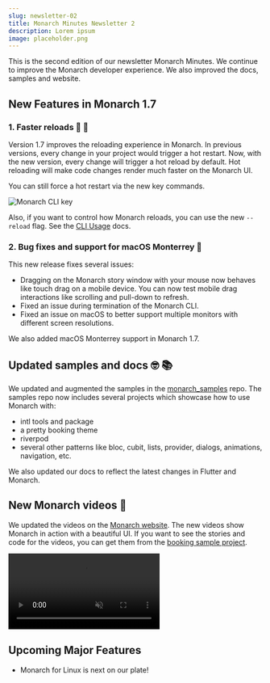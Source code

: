 ```yaml
---
slug: newsletter-02
title: Monarch Minutes Newsletter 2
description: Lorem ipsum
image: placeholder.png
---
```



This is the second edition of our newsletter Monarch Minutes. We continue to
improve the Monarch developer experience. We also improved the docs, samples 
and website.

## New Features in Monarch 1.7

### 1. Faster reloads 💨 🚀

Version 1.7 improves the reloading experience in Monarch. In previous versions,
every change in your project would trigger a hot restart. Now, with the new version,
every change will trigger a hot reload by default. Hot reloading will make code 
changes render much faster on the Monarch UI.

You can still force a hot restart via the new key commands.

<img alt="Monarch CLI key" src={monarch_cli_key_commands} />

Also, if you want to control how Monarch reloads, you can use the new `--reload`
flag. See the [CLI Usage](/docs/cli-usage) docs.

### 2. Bug fixes and support for macOS Monterrey 🐛
This new release fixes several issues:
- Dragging on the Monarch story window with your mouse now behaves like touch drag on a 
  mobile device. You can now test mobile drag interactions like scrolling and 
  pull-down to refresh.
- Fixed an issue during termination of the Monarch CLI.
- Fixed an issue on macOS to better support multiple monitors with different 
  screen resolutions.

We also added macOS Monterrey support in Monarch 1.7.

## Updated samples and docs 🤓 📚
We updated and augmented the samples in the 
[monarch_samples](https://github.com/Dropsource/monarch_samples) repo. 
The samples repo now includes several projects which showcase how to 
use Monarch with:

- intl tools and package
- a pretty booking theme
- riverpod
- several other patterns like bloc, cubit, lists, provider, dialogs, 
  animations, navigation, etc.

We also updated our docs to reflect the latest changes in Flutter and Monarch.


## New Monarch videos 🤩
We updated the videos on the [Monarch website](/). The new videos show Monarch 
in action with a beautiful UI. If you want to see the stories and code for the videos, 
you can get them from the 
[booking sample project](https://github.com/Dropsource/monarch_samples/tree/master/samples_booking).


<div className="text--center">
    <video autoPlay={true} muted={true} loop={true} playsInline={true}>
    <source src="/assets/booking-build-vp9.webm" type="video/webm" />
    <source src="/assets/booking-build-hevc.mp4" type="video/mp4" />
    </video>
</div>


## Upcoming Major Features
- Monarch for Linux is next on our plate!


<br />
<NewsletterCta />